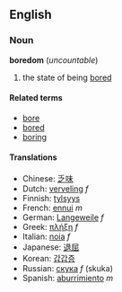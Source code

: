 ==English==
===Noun===
'''boredom''' (''uncountable'')

# the state of being [[bore]]d

====Related terms====
*[[bore]]
*[[bored]]
*[[boring]]

====Translations====
*Chinese: [[乏味]]
*Dutch: [[verveling]] ''f''
*Finnish: [[tylsyys]]
*French: [[ennui]] ''m''
*German: [[Langeweile]] ''f''
*Greek: [[πλήξη]] ''f''
*Italian: [[noia]] ''f''
*Japanese: [[退屈]]
*Korean: [[갑갑증]]
*Russian: [[скука]] ''f'' (skuka)
*Spanish: [[aburrimiento]] ''m''